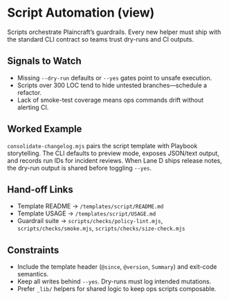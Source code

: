 
<Meta title="Governance/Script Automation" />

# Script Automation (view)

Scripts orchestrate Plaincraft’s guardrails. Every new helper must ship with the standard CLI contract so teams trust dry-runs and CI outputs.

## Signals to Watch

- Missing `--dry-run` defaults or `--yes` gates point to unsafe execution.
- Scripts over 300 LOC tend to hide untested branches—schedule a refactor.
- Lack of smoke-test coverage means ops commands drift without alerting CI.

## Worked Example

`consolidate-changelog.mjs` pairs the script template with Playbook storytelling. The CLI defaults to preview mode, exposes JSON/text output, and records run IDs for incident reviews. When Lane D ships release notes, the dry-run output is shared before toggling `--yes`.

## Hand-off Links

- Template README → `/templates/script/README.md`
- Template USAGE → `/templates/script/USAGE.md`
- Guardrail suite → `scripts/checks/policy-lint.mjs`, `scripts/checks/smoke.mjs`, `scripts/checks/size-check.mjs`

## Constraints

- Include the template header (`@since`, `@version`, `Summary`) and exit-code semantics.
- Keep all writes behind `--yes`. Dry-runs must log intended mutations.
- Prefer `_lib/` helpers for shared logic to keep ops scripts composable.
